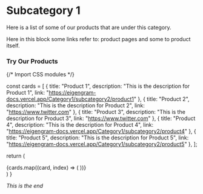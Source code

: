 # Subcategory 1

Here is a list of some of our products that are under this category.

Here in this block some links refer to: product pages and some to product itself.


### Try Our Products

{/* Import CSS modules */}

  const cards = [
    { title: "Product 1", description: "This is the description for Product 1", link: "https://eigengram-docs.vercel.app/Category1/subcategory2/product1" },
    { title: "Product 2", description: "This is the description for Product 2", link: "https://www.twitter.com" },
    { title: "Product 3", description: "This is the description for Product 3", link: "https://www.twitter.com" },
    { title: "Product 4", description: "This is the description for Product 4", link: "https://eigengram-docs.vercel.app/Category1/subcategory2/product4" },
    { title: "Product 5", description: "This is the description for Product 5", link: "https://eigengram-docs.vercel.app/Category1/subcategory2/product5" },
  ];

  return (
    <div className={styles.container}>
      {cards.map((card, index) => (
        <MyCard key={index} title={card.title} description={card.description} link={card.link} />
      ))}
    </div>
  )
}

<MyLayout/>

*This is the end*
